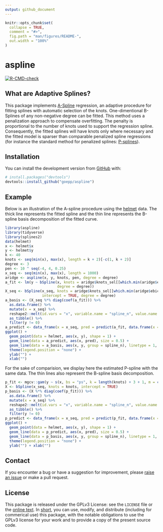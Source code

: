 ```yaml
---
output: github_document
---
```


<!-- README.md is generated from README.Rmd. Please edit that file -->

```r
knitr::opts_chunk$set(
  collapse = TRUE,
  comment = "#>",
  fig.path = "man/figures/README-",
  out.width = "100%"
)
```

# aspline

<!-- badges: start -->
[![R-CMD-check](https://github.com/goepp/aspline/workflows/R-CMD-check/badge.svg)](https://github.com/goepp/aspline/actions)
<!-- badges: end -->

## What are Adaptive Splines?

This package implements [A-Spline](https://arxiv.org/abs/1808.01770) regression, an adaptive procedure for fitting splines with automatic selection of the knots.
One-dimentional B-Splines of any non-negative degree  can be fitted.
This method uses a penalization approach to compensate overfitting.
The penalty is proportional to the number of knots used to support the regression spline.
Consequently, the fitted splines will have knots only where necessary and the fitted model is sparser than comparable penalized spline regressions (for instance the standard method for penalized splines: [P-splines](https://doi.org/10.1214/ss/1038425655)).


## Installation
You can install the development version from [GitHub](https://github.com/) with:

``` r
# install.packages("devtools")
devtools::install_github("goepp/aspline")
```

## Example

Below is an illustration of the A-spline procedure using the  [helmet](https://github.com/goepp/aspline/blob/master/data/helmet.rda) data.
The thick line represents the fitted spline and the thin line represents the B-spline basis decomposition of the fitted curve.

```r
library(aspline)
library(tidyverse)
library(splines2)
data(helmet)
x <- helmet$x
y <- helmet$y
k <- 40
knots <- seq(min(x), max(x), length = k + 2)[-c(1, k + 2)]
degree <- 3
pen <- 10 ^ seq(-4, 4, 0.25)
x_seq <- seq(min(x), max(x), length = 1000)
aridge <- aspline(x, y, knots, pen, degree = degree)
a_fit <- lm(y ~ bSpline(x, knots = aridge$knots_sel[[which.min(aridge$ebic)]],
                        degree = degree))
X_seq <- bSpline(x_seq, knots = aridge$knots_sel[[which.min(aridge$ebic)]], 
                 intercept = TRUE, degree = degree)
a_basis <- (X_seq %*% diag(coef(a_fit))) %>%
  as.data.frame() %>%
  mutate(x = x_seq) %>%
  reshape2::melt(id.vars = "x", variable.name = "spline_n", value.name = "y") %>%
  as_tibble() %>%
  filter(y != 0)
a_predict <- data_frame(x = x_seq, pred = predict(a_fit, data.frame(x = x_seq)))
ggplot() +
  geom_point(data = helmet, aes(x, y), shape = 1) +
  geom_line(data = a_predict, aes(x, pred), size = 0.5) +
  geom_line(data = a_basis, aes(x, y, group = spline_n), linetype = 1, size = 0.1) +
  theme(legend.position = "none") +
  ylab("") +
  xlab("")
``` 


For the sake of comparision, we display here the estimated P-spline with the same data.
The thin lines also represent the B-spline basis decomposition.

```r
p_fit <- mgcv::gam(y ~ s(x, bs = "ps", k = length(knots) + 3 + 1, m = c(3, 2)))
X <- bSpline(x_seq, knots = knots, intercept = TRUE)
p_basis <- (X %*% diag(coef(p_fit))) %>%
  as.data.frame() %>%
  mutate(x = x_seq) %>%
  reshape2::melt(id.vars = "x", variable.name = "spline_n", value.name = "y") %>%
  as_tibble() %>%
  filter(y != 0)
p_predict <- data_frame(x = x_seq, pred = predict(p_fit, data.frame(x = x_seq)))
ggplot() +
  geom_point(data = helmet, aes(x, y), shape = 1) +
  geom_line(data = p_predict, aes(x, pred), size = 0.5) +
  geom_line(data = p_basis, aes(x, y, group = spline_n), linetype = 1, size = 0.1) +
  theme(legend.position = "none") +
  ylab("") + xlab("")
```

## Contact
If you encounter a bug or have a suggestion for improvement, please [raise an issue](https://github.com/goepp/aspline/issues/new) or make a pull request.

## License
This package is released under the GPLv3 License: see the `LICENSE` file or the [online text](https://www.gnu.org/licenses/gpl-3.0.en.html). In [short](https://tldrlegal.com/license/gnu-general-public-license-v3-(gpl-3)#summary), you can use, modify, and distribute (including for commerical use) this package, with the notable obligations to use the GPLv3 license for your work and to provide a copy of the present source code.
